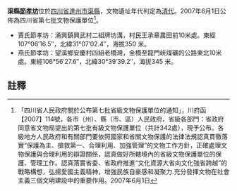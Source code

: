 {{msg:四川省文物保護單位
|名稱 = 渠縣[[節孝坊|節孝坊]]
|編號 = 234
|圖片 = 
|級別 = S7
|分類 = 
|時代 = [[清代|清代]]
|地点 = [[四川省|四川省]][[達州市|達州市]][[渠縣|渠縣]]
|坐標 =
|登錄 = 2007年6月1日
}}
'''渠縣[[節孝坊|節孝坊]]'''位於[[四川省|四川省]][[達州市|達州市]][[渠縣|渠縣]]，文物遺址年代判定為[[清代|清代]]。2007年6月1日公佈為四川省第七批文物保護單位<ref>「四川省人民政府關於公布第七批省級文物保護單位的通知」，川府函【2007】114號，各市（州）、縣（市、區）人民政府，省級各部門：省政府同意省文物局提出的第七批有級文物保護單位（共計342處），現予公布。各級地方人民政府和有關部門要依照國家和省關文物保護的法律法規認真貫徹落實“保護為主、搶救第一、合理利用、加強管理”的文物工作方針，正確處理文物保護與合理利用的辯證關係，認真做好所轄境內的省級文物保護單位的保護、管理工作。認真落實省委、省政府推進“文化資源大省向文化強省跨越”的戰略構想，弘揚愛國主義精神，增強民族自豪感和凝聚力.充分發揮文物在社會主義三個文明建設中的重要作用。2007年6月1日</ref>。

* 賈氏節孝坊：涌興鎮興武村二組牌坊溝，村民王承章農田前10米處。東經107°06′16.5″，北緯31°07′02.4″，海拔350 米。
* 燕氏節孝坊：望溪鄉安慶村四組老橋灣，金橋至龍門峽煤礦的公路東北10米處。東經106°56′27.6″，北緯30°39′39.2″，海拔345 米。
==註釋==
{{reflist}}
{{文物保護單位小作品}}